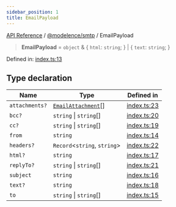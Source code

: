 ```yaml
---
sidebar_position: 1
title: EmailPayload
---
```


[API Reference](/api-reference/@modelence/smtp/type-aliases/../../../index) / [@modelence/smtp](/api-reference/@modelence/smtp/type-aliases/../index) / EmailPayload

> **EmailPayload** = `object` & \{ `html`: `string`; \} \| \{ `text`: `string`; \}

Defined in: [index.ts:13](https://github.com/modelence/modelence/blob/72580191dccfb1a9a42664d6f05e82daf7d86019/packages/smtp/src/index.ts#L13)

## Type declaration

| Name | Type | Defined in |
| ------ | ------ | ------ |
| `attachments?` | [`EmailAttachment`](/api-reference/@modelence/smtp/type-aliases/EmailAttachment)[] | [index.ts:23](https://github.com/modelence/modelence/blob/72580191dccfb1a9a42664d6f05e82daf7d86019/packages/smtp/src/index.ts#L23) |
| `bcc?` | `string` \| `string`[] | [index.ts:20](https://github.com/modelence/modelence/blob/72580191dccfb1a9a42664d6f05e82daf7d86019/packages/smtp/src/index.ts#L20) |
| `cc?` | `string` \| `string`[] | [index.ts:19](https://github.com/modelence/modelence/blob/72580191dccfb1a9a42664d6f05e82daf7d86019/packages/smtp/src/index.ts#L19) |
| `from` | `string` | [index.ts:14](https://github.com/modelence/modelence/blob/72580191dccfb1a9a42664d6f05e82daf7d86019/packages/smtp/src/index.ts#L14) |
| `headers?` | `Record`\<`string`, `string`\> | [index.ts:22](https://github.com/modelence/modelence/blob/72580191dccfb1a9a42664d6f05e82daf7d86019/packages/smtp/src/index.ts#L22) |
| `html?` | `string` | [index.ts:17](https://github.com/modelence/modelence/blob/72580191dccfb1a9a42664d6f05e82daf7d86019/packages/smtp/src/index.ts#L17) |
| `replyTo?` | `string` \| `string`[] | [index.ts:21](https://github.com/modelence/modelence/blob/72580191dccfb1a9a42664d6f05e82daf7d86019/packages/smtp/src/index.ts#L21) |
| `subject` | `string` | [index.ts:16](https://github.com/modelence/modelence/blob/72580191dccfb1a9a42664d6f05e82daf7d86019/packages/smtp/src/index.ts#L16) |
| `text?` | `string` | [index.ts:18](https://github.com/modelence/modelence/blob/72580191dccfb1a9a42664d6f05e82daf7d86019/packages/smtp/src/index.ts#L18) |
| `to` | `string` \| `string`[] | [index.ts:15](https://github.com/modelence/modelence/blob/72580191dccfb1a9a42664d6f05e82daf7d86019/packages/smtp/src/index.ts#L15) |
